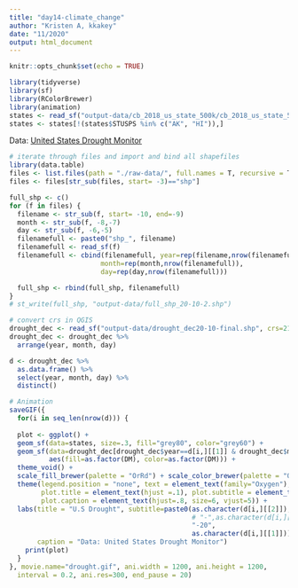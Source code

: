 ```yaml
---
title: "day14-climate_change"
author: "Kristen A, kkakey"
date: "11/2020"
output: html_document
---
```


```r
knitr::opts_chunk$set(echo = TRUE)
```

```r
library(tidyverse)
library(sf)
library(RColorBrewer)
library(animation)
states <- read_sf("output-data/cb_2018_us_state_500k/cb_2018_us_state_500k.shp", crs=2163)
states <- states[!(states$STUSPS %in% c("AK", "HI")),]
```

Data: [United States Drought Monitor](https://droughtmonitor.unl.edu/Data/GISData.aspx)

```r
# iterate through files and import and bind all shapefiles
library(data.table)
files <- list.files(path = "./raw-data/", full.names = T, recursive = T, pattern = ".shp")
files <- files[str_sub(files, start= -3)=="shp"]

full_shp <- c()
for (f in files) {
  filename <- str_sub(f, start= -10, end=-9)
  month <- str_sub(f, -8,-7)
  day <- str_sub(f, -6,-5)
  filenamefull <- paste0("shp_", filename)
  filenamefull <- read_sf(f) 
  filenamefull <- cbind(filenamefull, year=rep(filename,nrow(filenamefull)),
                       month=rep(month,nrow(filenamefull)),
                       day=rep(day,nrow(filenamefull)))

  full_shp <- rbind(full_shp, filenamefull)
}
# st_write(full_shp, "output-data/full_shp_20-10-2.shp")
```

```r
# convert crs in QGIS
drought_dec <- read_sf("output-data/drought_dec20-10-final.shp", crs=2163)
drought_dec <- drought_dec %>%
  arrange(year, month, day)
```

```r
d <- drought_dec %>%
  as.data.frame() %>%
  select(year, month, day) %>%
  distinct()

# Animation
saveGIF({
  for(i in seq_len(nrow(d))) {
    
  plot <- ggplot() +
  geom_sf(data=states, size=.3, fill="grey80", color="grey60") +
  geom_sf(data=drought_dec[drought_dec$year==d[i,][[1]] & drought_dec$month==d[i,][[2]] & drought_dec$day==d[i,][[3]],], 
          aes(fill=as.factor(DM), color=as.factor(DM))) +
  theme_void() +
  scale_fill_brewer(palette = "OrRd") + scale_color_brewer(palette = "OrRd") +
  theme(legend.position = "none", text = element_text(family="Oxygen"),
        plot.title = element_text(hjust =.1), plot.subtitle = element_text(hjust =.1),
        plot.caption = element_text(hjust=.8, size=6, vjust=5)) +
  labs(title = "U.S Drought", subtitle=paste0(as.character(d[i,][[2]]),
                                              # "-",as.character(d[i,][[3]]),
                                              "-20",
                                              as.character(d[i,][[1]])),
       caption = "Data: United States Drought Monitor")
    print(plot)
  }
}, movie.name="drought.gif", ani.width = 1200, ani.height = 1200,
  interval = 0.2, ani.res=300, end_pause = 20)
```





